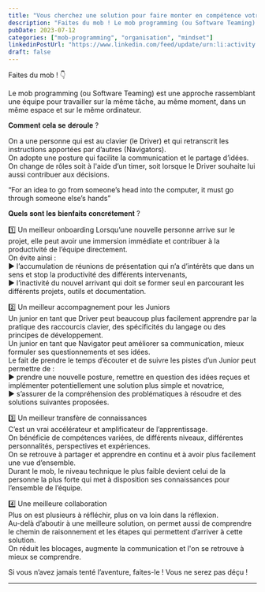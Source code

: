 ```yaml
---
title: "Vous cherchez une solution pour faire monter en compétence votre équipe ?"
description: "Faites du mob ! Le mob programming (ou Software Teaming) est une approche rassemblant une équipe pour travailler sur la même tâche, au même moment, dans un même espace et sur le même ordinateur."
pubDate: 2023-07-12
categories: ["mob-programming", "organisation", "mindset"]
linkedinPostUrl: "https://www.linkedin.com/feed/update/urn:li:activity:7084770184229478401/"
draft: false
---
```



<ImageWithSource
    alt="mob programming"
    src="/images/blog/2023/07/mob.png"
    source="https://medium.com/better-programming/mob-programming-is-quicker-than-you-think-568402c98b2e"
/>

Faites du mob ! 👇

Le mob programming (ou Software Teaming) est une approche rassemblant une équipe pour travailler sur la même tâche, au même moment, dans un même espace et sur le même ordinateur.

𝐂𝐨𝐦𝐦𝐞𝐧𝐭 𝐜𝐞𝐥𝐚 𝐬𝐞 𝐝𝐞́𝐫𝐨𝐮𝐥𝐞 ?

On a une personne qui est au clavier (le Driver) et qui retranscrit les instructions apportées par d’autres (Navigators).  
On adopte une posture qui facilite la communication et le partage d’idées.  
On change de rôles soit à l'aide d’un timer, soit lorsque le Driver souhaite lui aussi contribuer aux décisions.

“For an idea to go from someone’s head into the computer, it must go through someone else’s hands”

𝐐𝐮𝐞𝐥𝐬 𝐬𝐨𝐧𝐭 𝐥𝐞𝐬 𝐛𝐢𝐞𝐧𝐟𝐚𝐢𝐭𝐬 𝐜𝐨𝐧𝐜𝐫𝐞̀𝐭𝐞𝐦𝐞𝐧𝐭 ?

1️⃣  Un meilleur onboarding
Lorsqu’une nouvelle personne arrive sur le projet, elle peut avoir une immersion immédiate et contribuer à la productivité de l’équipe directement.  
On évite ainsi :  
▶ l’accumulation de réunions de présentation qui n’a d’intérêts que dans un sens et stop la productivité des différents intervenants,  
▶ l’inactivité du nouvel arrivant qui doit se former seul en parcourant les différents projets, outils et documentation.

2️⃣  Un meilleur accompagnement pour les Juniors  
Un junior en tant que Driver peut beaucoup plus facilement apprendre par la pratique des raccourcis clavier, des spécificités du langage ou des principes de développement.  
Un junior en tant que Navigator peut améliorer sa communication, mieux formuler ses questionnements et ses idées.  
Le fait de prendre le temps d’écouter et de suivre les pistes d’un Junior peut permettre de :  
▶ prendre une nouvelle posture, remettre en question des idées reçues et implémenter potentiellement une solution plus simple et novatrice,  
▶ s’assurer de la compréhension des problématiques à résoudre et des solutions suivantes proposées.

3️⃣  Un meilleur transfère de connaissances  
C’est un vrai accélérateur et amplificateur de l’apprentissage.  
On bénéficie de compétences variées, de différents niveaux, différentes personnalités, perspectives et expériences.  
On se retrouve à partager et apprendre en continu et à avoir plus facilement une vue d’ensemble.  
Durant le mob, le niveau technique le plus faible devient celui de la personne la plus forte qui met à disposition ses connaissances pour l’ensemble de l’équipe.

4️⃣  Une meilleure collaboration  
Plus on est plusieurs à réfléchir, plus on va loin dans la réflexion.  
Au-delà d’aboutir à une meilleure solution, on permet aussi de comprendre le chemin de raisonnement et les étapes qui permettent d’arriver à cette solution.  
On réduit les blocages, augmente la communication et l'on se retrouve à mieux se comprendre.  

Si vous n’avez jamais tenté l’aventure, faites-le ! Vous ne serez pas déçu !

---